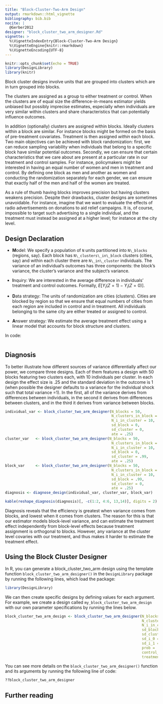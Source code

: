 ```yaml
---
title: "Block-Cluster-Two-Arm Design"
output: rmarkdown::html_vignette
bibliography: bib.bib
nocite: |
  @Gerber2012
designer: "block_cluster_two_arm_designer.Rd"
vignette: >
  %\VignetteIndexEntry{Block-Cluster-Two-Arm Design}
  %\VignetteEngine{knitr::rmarkdown}
  %\VignetteEncoding{UTF-8}
---
```


```r
knitr::opts_chunk$set(echo = TRUE)
library(DesignLibrary)
library(knitr)
```

Block cluster designs involve units that are grouped into clusters which are in turn grouped into blocks. 

The clusters are assigned as a group to either treatment or control. When the clusters are of equal size the difference-in-means estimator yields unbiased but possibly imprecise estimates, especially when individuals are very similar within clusters and share characteristics that can potentially influence outcomes. 

In addition (optionally) clusters are assigned within blocks. Ideally clusters within a block are similar. For instance blocks might be formed on the basis of pre-treatment covariates. Treatment is then assigned *within* each block.  Two main objectives can be achieved with block randomization: first, we can reduce sampling variability when individuals that belong to a specific block have similar potential outcomes. Secondly, we can ensure that certain characteristics that we care about are present at a particular rate in our treatment and control samples. For instance, policymakers might be interested in having an equal number of women and men in treatment and control. By defining one block as men and another as women and conducting the randomization separately for each gender, we can ensure that exactly half of the men and half of the women are treated.

As a rule of thumb having blocks improves precision but having clusters weakens precision. Despite their drawbacks, cluster designs are sometimes unavoidable. For instance, imagine that we want to evaluate the effects of radio advertisements on donations to aid relief campaigns. It is, of course, impossible to target such advertising to a single individual, and the treatment must instead be assigned at a higher level; for instance at the city level.


## Design Declaration

- **M**odel:  We specify a population of `N`  units partitioned into `N\_blocks` (regions, say). Each block has `N\_clusters\_in\_block` clusters (cities, say) and within each cluster there are `N\_in\_cluster` individuals.  The variance of an individual's outcomes has three components: the block's variance, the cluster's variance and the subject's variance. 
  
- **I**nquiry: We are interested in the average difference in individuals' treatment and control outcomes. Formally, $E[Y_i(Z = 1) - Y_i(Z = 0)]$.

- **D**ata strategy:  The units of randomization are cities (clusters). Cities are blocked by region so that we ensure that equal numbers of cities from each region are included in control and in treatment. All individuals belonging to the same city are either treated or assigned to control.

- **A**nswer strategy: We estimate the average treatment effect using a linear model that accounts for block structure and clusters.

In code:

```r

```

## Diagnosis

To better illustrate how different sources of variance differentially affect our power, we compare three designs. Each of them features a design with 50 blocks featuring two clusters each, with 10 individuals per cluster. In each design the effect size is .25 and the standard deviation in the outcome is 1 (when possible the designer defaults to a variance for the individual shock such that total variance =1). In the first, all of the variance derives from differences between individuals, in the second it derives from differences between clusters, and in the third it derives from variance between blocks.  

```r
individual_var <- block_cluster_two_arm_designer(N_blocks = 50, 
                                                 N_clusters_in_block = 2, 
                                                 N_i_in_cluster = 10, 
                                                 sd_block = 0,
                                                 sd_cluster = 0,
                                                 ate = .25)
cluster_var   <- block_cluster_two_arm_designer(N_blocks = 50, 
                                                 N_clusters_in_block = 2,
                                                 N_i_in_cluster = 10, 
                                                 sd_block = 0,
                                                 sd_cluster = .99,
                                                 ate = .25)
block_var     <- block_cluster_two_arm_designer(N_blocks = 50, 
                                                 N_clusters_in_block = 2,
                                                 N_i_in_cluster = 10, 
                                                 sd_block = .99,
                                                 sd_cluster = 0,
                                                 ate = .25)
diagnosis <- diagnose_design(individual_var, cluster_var, block_var)
```



```r
kable(reshape_diagnosis(diagnosis)[, -c(1:2, 4:6, 13,14)], digits = 2)
```

Diagnosis reveals that the efficiency is greatest when variance comes from blocks, and lowest when it comes from clusters. The reason for this is that our estimator models block-level variance, and can estimate the treatment effect independently from block-level effects because treatment assignment is orthogonal to blocks. However, any variance at the cluster level covaries with our treatment, and thus makes it harder to estimate the treatment effect. 


## Using the Block Cluster Designer

In R, you can generate a block_cluster_two_arm design using the template function `block_cluster_two_arm_designer()` in the `DesignLibrary` package by running the following lines, which load the package:

```r
library(DesignLibrary)
```

We can then create specific designs by defining values for each argument. For example, we create a design called `my_block_cluster_two_arm_design` with our own parameter specifications by running the lines below.

```r
block_cluster_two_arm_design <- block_cluster_two_arm_designer(N_blocks = 50,
                                                               N_clusters_in_block = 30,
                                                               N_i_in_cluster = 200,
                                                               sd_block = .5,
                                                               sd_cluster = .5,
                                                               sd_i_0 = .3,
                                                               sd_i_1 = .6,
                                                               prob = .5,
                                                               control_mean = 0,
                                                               treatment_mean = .2)
```

You can see more details on the `block_cluster_two_arm_designer()` function and its arguments by running the following line of code:

```r
??block_cluster_two_arm_designer
```

## Further reading 
